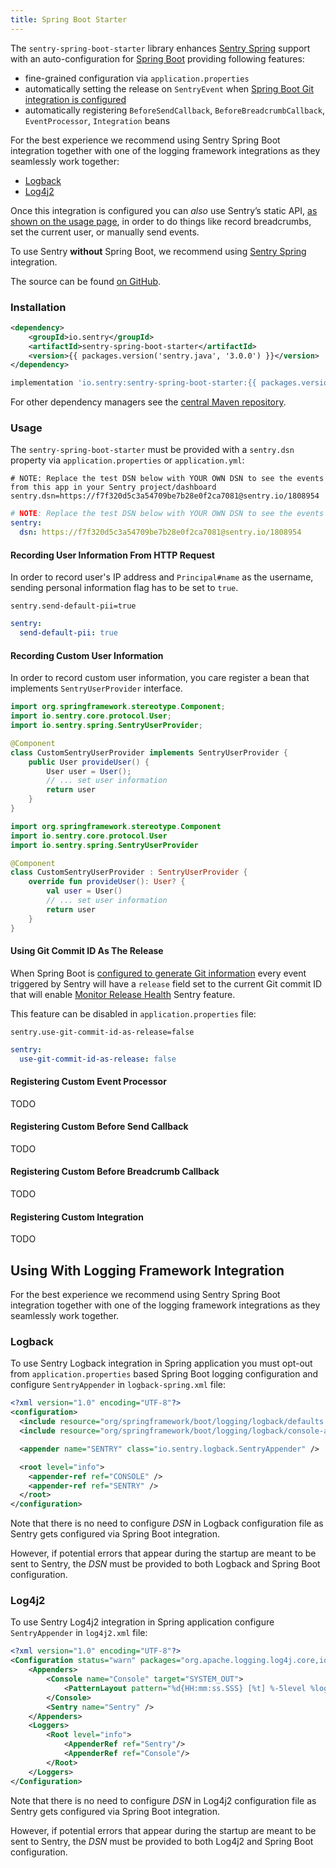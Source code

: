 ```yaml
---
title: Spring Boot Starter
---
```


The `sentry-spring-boot-starter` library enhances [Sentry Spring](/platforms/java/guides/spring/) support with an auto-configuration for [Spring Boot](https://spring.io/projects/spring-boot) providing following features:

- fine-grained configuration via `application.properties`
- automatically setting the release on `SentryEvent` when [Spring Boot Git integration is configured](https://docs.spring.io/spring-boot/docs/current/reference/html/howto.html#howto-git-info)
- automatically registering `BeforeSendCallback`, `BeforeBreadcrumbCallback`, `EventProcessor`, `Integration` beans

For the best experience we recommend using Sentry Spring Boot integration together with one of the logging framework integrations as they seamlessly work together:

- [Logback](/platforms/java/guides/logback/)
- [Log4j2](/platforms/java/guides/log4j2/)

Once this integration is configured you can _also_ use Sentry’s static API, [as shown on the usage page](usage/), in order to do things like record breadcrumbs, set the current user, or manually send events.

<Alert level="info">
    To use Sentry <strong>without</strong> Spring Boot, we recommend using <a href={"/platforms/java/guides/spring"}>Sentry Spring</a> integration.
</Alert>

The source can be found [on GitHub](https://github.com/getsentry/sentry-java/tree/master/sentry-spring).

### Installation

```xml {tabTitle:Maven}
<dependency>
    <groupId>io.sentry</groupId>
    <artifactId>sentry-spring-boot-starter</artifactId>
    <version>{{ packages.version('sentry.java', '3.0.0') }}</version>
</dependency>
```

```groovy {tabTitle:Gradle}
implementation 'io.sentry:sentry-spring-boot-starter:{{ packages.version('sentry.java', '3.0.0') }}'
```

For other dependency managers see the [central Maven repository](https://search.maven.org/artifact/io.sentry/sentry-spring).

### Usage

The `sentry-spring-boot-starter` must be provided with a `sentry.dsn` property via `application.properties` or `application.yml`:

```properties {tabTitle:application.properties}
# NOTE: Replace the test DSN below with YOUR OWN DSN to see the events from this app in your Sentry project/dashboard
sentry.dsn=https://f7f320d5c3a54709be7b28e0f2ca7081@sentry.io/1808954
```

```yaml {tabTitle:application.yml}
# NOTE: Replace the test DSN below with YOUR OWN DSN to see the events from this app in your Sentry project/dashboard
sentry:
  dsn: https://f7f320d5c3a54709be7b28e0f2ca7081@sentry.io/1808954
```

#### Recording User Information From HTTP Request

In order to record user's IP address and `Principal#name` as the username, sending personal information flag has to be set to `true`.

```properties {tabTitle:application.properties}
sentry.send-default-pii=true
```

```yaml {tabTitle:application.yml}
sentry:
  send-default-pii: true
```

#### Recording Custom User Information

In order to record custom user information, you care register a bean that implements `SentryUserProvider` interface.

```java {tabTitle:Java}
import org.springframework.stereotype.Component;
import io.sentry.core.protocol.User;
import io.sentry.spring.SentryUserProvider;

@Component
class CustomSentryUserProvider implements SentryUserProvider {
    public User provideUser() {
        User user = User();
        // ... set user information
        return user
    }
}
```

```kotlin {tabTitle:Kotlin}
import org.springframework.stereotype.Component
import io.sentry.core.protocol.User
import io.sentry.spring.SentryUserProvider

@Component
class CustomSentryUserProvider : SentryUserProvider {
    override fun provideUser(): User? {
        val user = User()
        // ... set user information
        return user
    }
}
```

#### Using Git Commit ID As The Release

When Spring Boot is [configured to generate Git information](https://docs.spring.io/spring-boot/docs/current/reference/html/howto.html#howto-git-info) every event triggered by Sentry will have a `release` field set to the current Git commit ID that will enable [Monitor Release Health](https://docs.sentry.io/product/releases/health/) Sentry feature.

This feature can be disabled in `application.properties` file:

```properties {tabTitle:application.properties}
sentry.use-git-commit-id-as-release=false
```

```yaml {tabTitle:application.yml}
sentry:
  use-git-commit-id-as-release: false
```

#### Registering Custom Event Processor

TODO

#### Registering Custom Before Send Callback

TODO
#### Registering Custom Before Breadcrumb Callback

TODO
#### Registering Custom Integration

TODO

## Using With Logging Framework Integration

For the best experience we recommend using Sentry Spring Boot integration together with one of the logging framework integrations as they seamlessly work together.

### Logback

To use Sentry Logback integration in Spring application you must opt-out from `application.properties` based Spring Boot logging configuration and configure `SentryAppender` in `logback-spring.xml` file:

```xml
<?xml version="1.0" encoding="UTF-8"?>
<configuration>
  <include resource="org/springframework/boot/logging/logback/defaults.xml"/>
  <include resource="org/springframework/boot/logging/logback/console-appender.xml" />

  <appender name="SENTRY" class="io.sentry.logback.SentryAppender" />

  <root level="info">
    <appender-ref ref="CONSOLE" />
    <appender-ref ref="SENTRY" />
  </root>
</configuration>
```

<Alert level="info">
Note that there is no need to configure <em>DSN</em> in Logback configuration file as Sentry gets configured via Spring Boot integration.

However, if potential errors that appear during the startup are meant to be sent to Sentry, the <em>DSN</em> must be provided to both Logback and Spring Boot configuration.
</Alert>

### Log4j2

To use Sentry Log4j2 integration in Spring application configure `SentryAppender` in `log4j2.xml` file:

```xml
<?xml version="1.0" encoding="UTF-8"?>
<Configuration status="warn" packages="org.apache.logging.log4j.core,io.sentry.log4j2">
    <Appenders>
        <Console name="Console" target="SYSTEM_OUT">
            <PatternLayout pattern="%d{HH:mm:ss.SSS} [%t] %-5level %logger{36} - %msg%n"/>
        </Console>
        <Sentry name="Sentry" />
    </Appenders>
    <Loggers>
        <Root level="info">
            <AppenderRef ref="Sentry"/>
            <AppenderRef ref="Console"/>
        </Root>
    </Loggers>
</Configuration>
```

<Alert level="info">
Note that there is no need to configure <em>DSN</em> in Log4j2 configuration file as Sentry gets configured via Spring Boot integration.

However, if potential errors that appear during the startup are meant to be sent to Sentry, the <em>DSN</em> must be provided to both Log4j2 and Spring Boot configuration.
</Alert>
